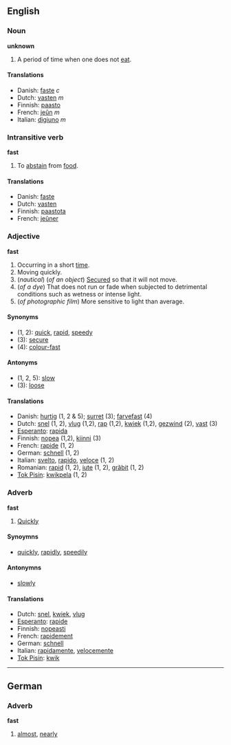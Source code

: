 ==English==
===Noun===
'''unknown'''

#A period of time when one does not [[eat]].

====Translations====
* Danish: [[faste]] ''c''
*Dutch: [[vasten]] ''m''
*Finnish: [[paasto]]
*French: [[jeûn]] ''m''
*Italian: [[digiuno]] ''m''

===Intransitive verb===
'''fast'''

#To [[abstain]] from [[food]].

====Translations====
* Danish: [[faste]]
*Dutch: [[vasten]]
*Finnish: [[paastota]]
*French: [[jeûner]]

===Adjective===
'''fast'''

#Occurring in a short [[time]]. 
#Moving quickly.
#(''nautical'') (''of an object'') [[Secure]]d so that it will not move.
#(''of a dye'') That does not run or fade when subjected to detrimental conditions such as wetness or intense light.
#(''of photographic film'') More sensitive to light than average.

====Synonyms====
*(1, 2): [[quick]], [[rapid]], [[speedy]]
*(3): [[secure]]
*(4): [[colour-fast]]

====Antonyms====
*(1, 2, 5): [[slow]]
*(3): [[loose]]

====Translations====
* Danish: [[hurtig]] (1, 2 & 5); [[surret]] (3); [[farvefast]] (4)
*Dutch: [[snel]] (1, 2), [[vlug]] (1,2), [[rap]] (1,2), [[kwiek]] (1,2), [[gezwind]] (2), [[vast]] (3)
*[[Esperanto]]: [[rapida]]
*Finnish: [[nopea]] (1,2), [[kiinni]] (3)
*French: [[rapide]] (1, 2)
*German: [[schnell]] (1, 2)
*Italian: [[svelto]], [[rapido]], [[veloce]] (1, 2)
*Romanian: [[rapid]] (1, 2), [[iute]] (1, 2), [[grăbit]] (1, 2)
*[[Tok Pisin]]: [[kwikpela]] (1, 2)

===Adverb===
'''fast'''

#[[Quickly]]

====Synoymns====
*[[quickly]], [[rapidly]], [[speedily]]

====Antonymns====
*[[slowly]]

====Translations====
*Dutch: [[snel]], [[kwiek]], [[vlug]]
*[[Esperanto]]: [[rapide]]
*Finnish: [[nopeasti]]
*French: [[rapidement]]
*German: [[schnell]]
*Italian: [[rapidamente]], [[velocemente]]
*[[Tok Pisin]]: [[kwik]]

----
==German==
===Adverb===
'''fast'''

# [[almost]], [[nearly]]